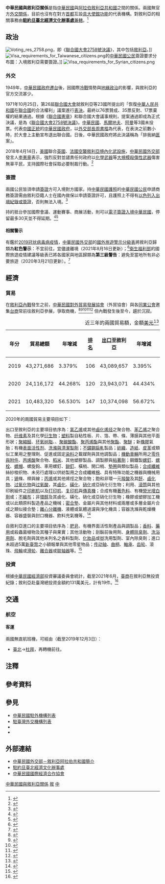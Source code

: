 {{noteTA
|G1=國家
|G2=Medicine
|1=zh-hans:台; zh-hant:臺;
|2=zh-hant:杜拜; zh-cn:迪拜; zh-sg:杜拜;
|3=zh-hant:伊斯坦堡; zh-cn:伊斯坦布尔; zh-sg:伊斯坦堡;
|4=zh-hans:塑料; zh-hant:塑料; zh-tw:塑膠;
|5=zh-hans:表面活性剂; zh-hant:表面活性劑; zh-tw:界面活性劑;
|6=zh-hans:无纺布; zh-hant:不織布;
}}

{{not|中敘關係}}

{{Infobox Bilateral relations|中華民國與敘利亞|ROC|SYR|filetype=png}}

'''中華民國與敘利亞關係'''是指[[中華民國|中華民國]]與[[阿拉伯敘利亞共和國|阿拉伯敘利亞共和國]]之間的關係。兩國無官方[[外交#外交上的承認|外交關係]]，目前也沒有在對方[[首都|首都]]互設[[實質大使館|具大使館功能]]的代表機構。對敘利亞的相關事務由'''[[駐約旦臺北經濟文化辦事處|駐約旦臺北經濟文化辦事處]]'''[[兼轄|兼轄]]。<ref>{{Cite web |url = https://www.boca.gov.tw/sp-foof-countrycp-03-245-ef906-03-1.html |title = 駐館位置及聯絡方式 |publisher = [[中華民國外交部|中華民國外交部]] [[外交部領事事務局|領事事務局]] |access-date = 2017-12-16 |archive-date = 2017-12-22 |archive-url = https://web.archive.org/web/20171222050917/https://www.boca.gov.tw/sp-foof-countrycp-03-245-ef906-03-1.html }}</ref>

==政治==
[[File:Voting_res_2758.png|thumb]]，即《[[聯合國大會2758號決議|聯合國大會2758號決議]]》，其中包括[[敘利亞|敘利亞]]。]]
[[File:Visa_requirements_for_Taiwanese_citizens.png|thumb]]的[[中華民國國民|中華民國公民]]簽證要求分布圖：入境敘利亞需要簽證。]]
[[File:Visa_requirements_for_Syrian_citizens.png|thumb]]
===外交===
{{see also|中華民國外交|{{link-en|敘利亞外交|Foreign relations of Syria}}}}
1949年，[[臺灣戰後時期|中華民國政府遷台]]後，因國際[[冷戰|冷戰]]情勢與[[地緣政治|地緣政治]]的影響，與敘利亞的官方交流甚少。

1971年10月25日，第26屆[[聯合國大會|聯合國大會]]就敘利亞等23國{{noteTag|[[阿爾巴尼亞人民共和國|阿爾巴尼亞人民共和國]]、[[阿爾及利亞|阿爾及利亞]]、[[緬甸|緬甸]]、[[剛果人民共和國|剛果人民共和國]]、[[古巴|古巴]]、[[赤道幾內亞|赤道幾內亞]]、[[幾內亞|幾內亞]]、[[伊拉克|伊拉克]]、[[马里|馬利]]、[[茅利塔尼亞|茅利塔尼亞]]、[[尼泊爾王國|尼泊爾王國]]、[[巴基斯坦|巴基斯坦]]、[[羅馬尼亞社會主義共和國|羅馬尼亞社會主義共和國]]、[[塞拉利昂|塞拉利昂]]、[[索馬利亞|索馬利亞]]、[[錫蘭|錫蘭]]、[[蘇丹民主共和國|蘇丹民主共和國]]、[[敘利亞|敘利亞]]、[[坦尚尼亞|坦尚尼亞]]、[[葉門民主人民共和國|葉門民主人民共和國]]、[[阿拉伯葉門共和國|阿拉伯葉門共和國]]、[[南斯拉夫社會主義聯邦共和國|南斯拉夫社會主義聯邦共和國]]、[[尚比亞|尚比亞]]。<ref>{{Cite web |url = http://inews.ifeng.com/yidian/60062029/news.shtml?ch=ref_zbs_ydzx_news |date = 2018年9月13日 |title = 把中国抬进联合国的，到底是不是非洲兄弟？ |publisher = [[凤凰卫视#鳳凰網|鳳凰網]] |accessdate = 2019年12月21日 |archive-date = 2019年12月21日 |archive-url = https://web.archive.org/web/20191221144400/http://inews.ifeng.com/yidian/60062029/news.shtml%3Fch%3Dref_zbs_ydzx_news |dead-url = no }}</ref>}}所提出的「恢復[[中華人民共和國|中華人民共和國]]在[[聯合國|聯合國]]的合法權利」議案進行[[投票|表決]]。最終以76票贊成、35票反對、17票棄權的結果通過。根據《[[聯合國憲章|聯合國憲章]]》和聯合國大會議事規則，提案通過即成為正式決議，是為《[[聯合國大會2758號決議|聯合國大會2758號決議]]》。[[中華民國|中華民國]]、[[馬爾地夫|馬爾地夫]]、[[阿曼|阿曼]]等3國未投票。代表[[中國|中國]][[合法性|正統]]的[[中華民國政府|中華民國政府]]，以[[中華民國外交部#歷任首長|外交部長]][[周書楷|周書楷]]為代表，在表決之前數小時，於大會上主動宣布退出聯合國。日後，中華民國政府將此決議稱為「排我納[[共匪|匪]]案」。

2018年4月14日，[[美國|美國]]聯合[[英國|英國]]、[[法國|法國]][[敘利亞內戰|空襲敘利亞境內化武設施]]，[[中華民國外交部|中華民國外交部]]發言人[[李憲章|李憲章]]表示，強烈反對並譴責任何政府以[[化學武器|化學武器]]等[[大規模殺傷性武器|大規模殺傷性武器]]傷害無辜平民，支持國際社會採取必要制裁行動。<ref>{{Cite web |url = https://www.cna.com.tw/news/aipl/201804140157.aspx |author = 劉麗榮 |date = 2018年4月14日 |title = 美英法空襲敘利亞 外交部：支持國際制裁 |publisher = [[中央通訊社|中央通訊社]] |access-date = 2018年4月14日 |archive-date = 2020年11月6日 |archive-url = https://web.archive.org/web/20201106004607/https://www.cna.com.tw/news/aipl/201804140157.aspx }}</ref>

===簽證===
{{see also|中華民國簽證政策|中華民國公民簽證要求}}
{{see also|{{link-en|敘利亞簽證政策|Visa policy of Syria}}|敘利亞公民簽證要求}}
兩國公民皆須申請[[簽證|簽證]]方可入境對方國家。持[[中華民國護照|中華民國護照]]的[[中華民國國民|中華民國公民]]申請商務簽證需由敘利亞籍人士在國內做保以申請簽證許可，且護照上不得有[[以色列签证政策|以色列入出境紀錄或簽證]]，否則無法入境。<ref>{{Cite web |url = https://www.boca.gov.tw/sp-foof-countrycp-03-245-ef906-02-1.html |title = 簽證及入境須知 |publisher = 外交部領事事務局 |access-date = 2017-12-16 |archive-date = 2017-12-22 |archive-url = https://web.archive.org/web/20171222050931/https://www.boca.gov.tw/sp-foof-countrycp-03-245-ef906-02-1.html }}</ref>

持{{link-en|敘利亞護照|Syrian passport}}的{{link-en|敘利亞人口|Demographics of Syria|敘利亞公民}}抵台參加國際會議、運動賽事、商展活動，則可以[[中華民國簽證政策#电子签证|電子簽證入境中華民國]]，停留最多30天並不得延期。<ref>{{Cite web |url = https://www.boca.gov.tw/cp-228-4488-8208a-1.html |title = 誰具備申請電子簽證的資格? |publisher = 外交部領事事務局 |access-date = 2018-12-15 |archive-date = 2018-12-09 |archive-url = https://web.archive.org/web/20181209124657/https://www.boca.gov.tw/cp-228-4488-8208a-1.html }}</ref><ref>{{Cite web|url = https://www.boca.gov.tw/cp-215-643-5e740-1.html|title = 我的電子簽證效期多久？|publisher = 外交部領事事務局|access-date = 2018-03-27|archive-date = 2018-03-27|archive-url = https://web.archive.org/web/20180327023606/https://www.boca.gov.tw/cp-215-643-5e740-1.html}}</ref>

====相關警示====
有鑑於[[2019冠状病毒病疫情|2019冠状病毒病疫情]]，[[中華民國外交部|中華民國外交部]]的[[國外旅遊警示分級表|國外旅遊警示分級表]]將敘利亞歸類為'''紅色警示'''：不宜前往，宜儘速離境（2021年8月16日更新）；<ref>{{Cite web |url = https://www.boca.gov.tw/sp-trwa-list-1.html |title = 國外旅遊警示分級表 |publisher = 外交部領事事務局 |access-date = 2022-01-30 |archive-date = 2020-02-08 |archive-url = https://web.archive.org/web/20200208022958/https://www.boca.gov.tw/sp-trwa-list-1.html }}</ref>[[中華民國衛生福利部|衛生福利部]]的國際旅遊疫情建議等級表已將各國家與地區歸類為'''第三級警告'''：避免至當地所有非必要旅遊（2020年3月21日更新）。<ref>{{Cite web |url = https://www.cdc.gov.tw/CountryEpidLevel/GetPrescription/567?uacid=429 |title = 國際旅遊疫情建議等級 |publisher = [[中華民國衛生福利部|中華民國衛生福利部]]}}</ref>

==經濟==
{{see also|臺灣經濟|敘利亞經濟}}
===貿易===
在[[敘利亞內戰|敘利亞內戰]]發生之前，[[中華民國對外貿易發展協會|中華民國對外貿易發展協會]]（外貿協會）與各[[同業公會|同業公會]]邀集[[臺灣商人|台商]]常前往敘利亞參展，爭取商機，<ref>{{Cite web |url = http://www.trademag.org.tw/News.asp?id=511642&url=/NewsSearch.asp |author = 王傳強 |date = 2009年6月26日 |title = 歡迎報名「2009年五金建材業赴中東拓銷團」（沙烏地阿拉伯、約旦、敘利亞） |publisher = 經貿透視網 |accessdate = 2020年9月28日 |archive-date = 2015年10月21日 |archive-url = https://archive.is/20151021001116/http://www.trademag.org.tw/News.asp?id=511642&url=/NewsSearch.asp |dead-url = no }}</ref><ref>{{Cite web |url = http://www.trademag.org.tw/News.asp?id=519946&url=/NewsSearch.asp |author = 王傳強 黃榮俊 |date = 2009年10月13日 |title = 2009年五金建材業赴中東拓銷團首站抵敘利亞，爭取商機逾800萬美元 |publisher = 經貿透視網 |accessdate = 2020年9月28日 |archive-date = 2015年10月21日 |archive-url = https://archive.is/20151021001117/http://www.trademag.org.tw/News.asp?id=519946&url=/NewsSearch.asp |dead-url = no }}</ref><ref>{{Cite web |url = http://www.trademag.org.tw/News.asp?id=535070&url=/NewsSearch.asp |author = 陳誕華 |date = 2010年5月17日 |title = 敘利亞投入500億美元改善公共建設，貿協組團參展以搶攻敘國建材商機 |publisher = 經貿透視網 |accessdate = 2020年9月28日 |archive-date = 2015年10月21日 |archive-url = https://archive.is/20151021001116/http://www.trademag.org.tw/News.asp?id=535070&url=/NewsSearch.asp |dead-url = no }}</ref><ref>{{Cite web |url = http://www.trademag.org.tw/News.asp?id=547168&url=/NewsSearch.asp |author = 李東森 |date = 2010年10月28日 |title = 歡迎參加2011敘利亞國際工業博覽會（中華民國中東經貿協會主辦） |publisher = 經貿透視網 |accessdate = 2020年9月28日 |archive-date = 2015年10月21日 |archive-url = https://archive.is/20151021001116/http://www.trademag.org.tw/News.asp?id=547168&url=/NewsSearch.asp |dead-url = no }}</ref><ref>{{Cite web |url = http://www.trademag.org.tw/content02.asp?id=524122&type=18&url=/NewsSearch.asp |author = [[莫斯科|莫斯科]]台貿中心 |date = 2011年1月12日 |title = 為台敘展覽業 搭起交流橋樑 |publisher = 經貿透視雙周刊第309期 |accessdate = 2020年9月28日 |archive-date = 2015年10月21日 |archive-url = https://archive.is/20151021001118/http://www.trademag.org.tw/content02.asp?id=524122&type=18&url=/NewsSearch.asp |dead-url = no }}</ref>
但內戰發生後至今，趨於沉寂。

{|class=wikitable
|+近三年的兩國貿易額，金額[[美元|美元]]<ref>{{Cite web|url = https://cuswebo.trade.gov.tw/|title = 中華民國進出口貿易統計|publisher = [[中華民國經濟部|中華民國經濟部]] [[經濟部國際貿易局|國際貿易局]]|access-date = 2021-05-04|archive-date = 2016-03-09|archive-url = https://web.archive.org/web/20160309193715/http://cus93.trade.gov.tw/FSCI/}}</ref>
!年分!!貿易總額!!年增減!![[世界政區索引|排名]]!![[出口贸易|出口]]至敘利亞!!年增減!!排名!!自敘利亞[[进口贸易|進口]]!!年增減!!排名
|-
| 2019 || 43,271,686 || {{increase}}3.379% || 106 || 43,089,657 || {{increase}}3.395% || 88 || 182,029 || {{decrease}}0.13% || 183
|-
| 2020 || 24,116,172 || {{decrease}}44.268% || 120 || 23,943,071 || {{decrease}}44.434% || 103 || 173,101 || {{decrease}}4.905% || 177
|-
| 2021 || 10,483,320 || {{decrease}}56.530% || 147 || 10,374,098 || {{decrease}}56.672% || 124 || 109,222 || {{decrease}}36.903% || 188
|}

2020年的兩國貿易主要項目如下：

出口至敘利亞的主要項目依序為：[[氯乙烯|氯乙烯]]或其他[[鹵化|鹵化]][[烯烃|烯烃]]之聚合物、[[苯乙烯|苯乙烯]]之聚合物、[[纤维素|纤维素]]及其化學[[衍生物|衍生物]]；[[塑料|塑料]]製自粘性板、片、箔、帶、條、薄膜與其他平面形狀；[[多聚甲醛|聚縮醛]]、[[环氧树脂|环氧树脂]]、{{link-en|醇酸樹脂|Alkyd}}、[[聚碳酸酯|聚碳酸酯]]、[[聚丙烯|聚丙烯酯]]與其他[[聚酯|聚酯]]、[[聚醚|聚醚]]；新[[橡膠|橡膠]]氣胎；有機[[表面活性剂|表面活性剂]]、[[清洁剂|洗滌與清潔製劑]]；[[不鏽鋼|不鏽鋼]][[轧制|扁軋]]製品；[[紡織|紡織]]、[[造纸术|造紙]]、[[皮革|皮革]]或類似工業用之整理劑、促進或固定[[染料|染料]]之載媒劑與其他調製品；[[機動車輛|機動車輛]]所用之[[汽車零組件列表|零件與附件]]、[[丙烯酸|丙烯酸]]聚合物、[[稻|稻米]]、其他塑膠製品、調製膠與[[黏合剂|粘著劑]]；鋼鐵製[[螺絲|螺釘]]、[[螺栓|螺栓]]、[[螺母|螺帽]]、螺旋鈎、車用螺釘、[[鉚釘|鉚釘]]、橫梢、開口梢、[[墊圈|墊圈]]與類似製品；[[合成纖維|合成纖維]]絲紗梭织物、未另行處理以供紡製用之合成纖維[[棉花|棉]]、具有特殊功能之機器與機械用具；[[锡|锡]]條、桿與線；[[丙烯|丙烯]]或其他烯烴之聚合物；飽和非環一元[[羧酸|羧酸]]及其[[酸酐|酐]]、[[鹵化物|鹵化物]]、[[过氧化物|过氧化物]]與[[过氧酸|过氧酸]]，其[[鹵化|鹵化]]、[[磺化|磺化]]、[[硝化|硝化]]或亞硝化衍生物；利用{{link-en|印版|Forme (printing)|印刷版}}、[[平版印刷|滾筒]]與其他印刷組件之[[印刷机|印刷机]]以及[[打印机|打印机]]、[[复印机|复印机]]與[[傳真|傳真機]]；合成有機[[色素|著色料]]、有機[[熒光增白劑|熒光增白劑]]或{{link-en|發光劑|Luminophore}}；[[不織布|不織布]]；非[[環醇|環醇]]及其鹵化、磺化、硝化或亞硝化衍生物；橡膠或塑膠加工機或以此類原料製造產品之機械；[[墊片|密合墊]]、金屬片與其他材料或兩層或多層金屬片合成之類似接合墊；[[離心機|離心分離機]]、液體或氣體過濾與淨化機具；容器洗滌與乾燥機器、容器盛裝與封口機器、飲料充氣機等。<ref>{{Cite web |url = https://www.taitraesource.com/default.asp |title = 近二年我國對當地出口主要產品 |publisher = 中華民國對外貿易發展協會 |access-date = 2021-09-24 |archive-date = 2015-09-17 |archive-url = https://web.archive.org/web/20150917081855/http://www.taitraesource.com/default.asp }}</ref>

自敘利亞進口的主要項目依序為：[[肥皂|肥皂]]、有機界面活性劑產品與調製品；[[香料|香料]]、[[药用植物|藥用]]或殺蟲菌植物及其種子與果實；其他活動物；刮鬍前後用劑、[[體香劑|身體除臭劑]]、[[沐浴乳|洗浴用劑]]、脫毛劑與其他未列名之香料製劑、[[化妝品|化妝品]]或盥洗用製劑、室內除臭劑；進口未超過5萬[[新臺幣|新臺幣]]之小額報單與其他零星物品；[[传动轴|传动轴]]、[[曲柄|曲柄]]、[[軸承|軸承]]、[[齿轮|齿轮]]、滾珠、[[飛輪|飛輪]]或[[滑轮|滑轮]]、[[離合器|離合器]]或[[联轴器|联轴器]]等。<ref>{{Cite web |url = https://www.taitraesource.com/default.asp |title = 近二年我國自當地進口主要產品 |publisher = 中華民國對外貿易發展協會 |access-date = 2021-09-24 |archive-date = 2015-09-17 |archive-url = https://web.archive.org/web/20150917081855/http://www.taitraesource.com/default.asp }}</ref>

===投資===
根據[[中華民國經濟部|中華民國經濟部]]投資審議委員會統計，截至2021年6月，[[台灣商人|臺商]]在敘利亞無投資紀錄；敘利亞赴臺灣總投資金額約131萬美元，計有19件。<ref>{{Cite web |url = https://www.trade.gov.tw/Files/PageFile/521808/202107%E6%95%98%E5%88%A9%E4%BA%9E.pdf |author = 雙一組南亞及中東專案室 |date = 2021年8月11日 |title = 敘利亞國家檔 |publisher = 經濟部國際貿易局|deadurl= no |archiveurl = https://web.archive.org/web/20210830160403/https://www.trade.gov.tw/Files/PageFile/521808/202107%E6%95%98%E5%88%A9%E4%BA%9E.pdf |archivedate = 2021年8月30日}}</ref>

==交通==
{{see also|臺灣交通|{{link-en|敘利亞交通|Transport in Syria}}}}
===航空===
<!-- 參考自中文、英文維基相關條目 -->
====客運====
兩國無直航班機，可經由（截至2019年12月3日{{noteTag|有鑑於[[2019冠状病毒病疫情|2019冠状病毒病疫情]]影響，暫停更新。}}）：

*[[臺灣桃園國際機場|臺北]]→[[杜拜國際機場|杜拜]]，再轉機前往{{Link-en|敘利亞機場列表|List of airports in Syria|敘利亞的國際機場}}。

==注釋==
{{noteFoot}}

==參考資料==
{{reflist|2}}

==參見==
{{Portal box|國際關係|中華民國|敘利亞|image2=Flag of the Republic of China.svg|image3=Flag of Syria.svg}}
*[[中華民國駐外機構列表|中華民國駐外機構列表]]
*[[駐臺灣外交機構列表|駐臺灣外交機構列表]]
*{{link-en|敘利亞駐外機構列表|List of diplomatic missions of Syria}}
*{{link-en|駐敘利亞外交機構列表|List of diplomatic missions in Syria}}

==外部連結==
*[https://www.mofa.gov.tw/CountryInfo.aspx?CASN=3&n=162&sms=33&s=78 中華民國外交部－敘利亞阿拉伯共和國簡介]
*[http://www.roc-taiwan.org/JO/mp.asp?mp=631 駐約旦臺北經濟文化辦事處]
*[http://www.cieca.org.tw/style/frame/m9/faq.asp?lang=1&customer_id=2998&content_set=color_1&name_id=151617&Directory_ID=3223 中華民國國際經濟合作協會]

{{中華民國與敘利亞關係}}
{{中華民國外交}}
{{敘利亞外交}}

[[Category:中華民國與敘利亞關係|]]
[[Category:中華民國雙邊關係|敘]]
[[Category:敘利亞雙邊關係|中]]